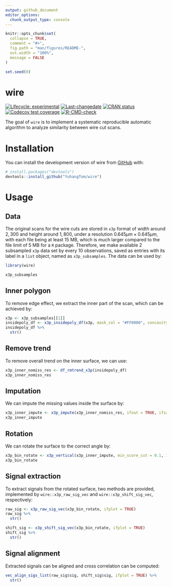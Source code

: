 ```yaml
---
output: github_document
editor_options: 
  chunk_output_type: console
---
```


<!-- README.md is generated from README.Rmd. Please edit that file -->

```r
knitr::opts_chunk$set(
  collapse = TRUE,
  comment = "#>",
  fig.path = "man/figures/README-",
  out.width = "100%",
  message = FALSE
)

set.seed(0)
```


# wire


<!-- badges: start -->
[![Lifecycle: experimental](https://img.shields.io/badge/lifecycle-experimental-orange.svg)](https://lifecycle.r-lib.org/articles/stages.html#experimental)
[![Last-changedate](https://img.shields.io/badge/last%20change-`r gsub('-', '--', Sys.Date())`-yellowgreen.svg)](https://github.com/YuhangTom/wire/commits/main)
[![CRAN
status](https://www.r-pkg.org/badges/version/wire.png)](https://CRAN.R-project.org/package=wire)
[![Codecov test coverage](https://codecov.io/gh/YuhangTom/wire/branch/main/graph/badge.svg)](https://app.codecov.io/gh/YuhangTom/wire?branch=main)
[![R-CMD-check](https://github.com/YuhangTom/wire/actions/workflows/R-CMD-check.yaml/badge.svg)](https://github.com/YuhangTom/wire/actions/workflows/R-CMD-check.yaml)
<!-- badges: end -->

The goal of `wire` is to implement a systematic reproducible automatic algorithm to analyze similarity between wire cut scans.


# Installation


You can install the development version of wire from [GitHub](https://github.com/) with:

``` r
# install.packages("devtools")
devtools::install_github("YuhangTom/wire")
```


# Usage


## Data


The original scans for the wire cuts are stored in `x3p` format of width around $2,300$ and height around $1,800$,
under a resolution $0.645 \mu m \times 0.645 \mu m$,
with each file being at least 15 MB,
which is much larger compared to the file limit of 5 MB for a `R` package.
Therefore,
we make available 2 subsampled `x3p` data set by every 10 observations,
saved as entries with its label in a `list` object,
named as `x3p_subsamples`.
The data can be used by:

```r
library(wire)

x3p_subsamples
```


## Inner polygon


To remove edge effect,
we extract the inner part of the scan,
which can be achieved by:

```r
x3p <- x3p_subsamples[[1]]
insidepoly_df <- x3p_insidepoly_df(x3p, mask_col = "#FF0000", concavity = 1.5, b = 1, ifplot = TRUE)
insidepoly_df %>%
  str()
```


## Remove trend


To remove overall trend on the inner surface,
we can use:

```r
x3p_inner_nomiss_res <- df_rmtrend_x3p(insidepoly_df)
x3p_inner_nomiss_res
```


## Imputation


We can impute the missing values inside the surface by:

```r
x3p_inner_impute <- x3p_impute(x3p_inner_nomiss_res, ifout = TRUE, ifsave = FALSE, dir_name = NULL, ifplot = TRUE)
x3p_inner_impute
```


## Rotation


We can rotate the surface to the correct angle by:

```r
x3p_bin_rotate <- x3p_vertical(x3p_inner_impute, min_score_cut = 0.1, ifplot = TRUE)
x3p_bin_rotate
```


## Signal extraction


To extract signals from the rotated surface,
two methods are provided,
implemented by
`wire::x3p_raw_sig_vec`
and
`wire::x3p_shift_sig_vec`,
respectively:

```r
raw_sig <- x3p_raw_sig_vec(x3p_bin_rotate, ifplot = TRUE)
raw_sig %>%
  str()

shift_sig <- x3p_shift_sig_vec(x3p_bin_rotate, ifplot = TRUE)
shift_sig %>%
  str()
```


## Signal alignment


Extracted signals can be aligned and cross correlation can be computed:

```r
vec_align_sigs_list(raw_sig$sig, shift_sig$sig, ifplot = TRUE) %>%
  str()
```

